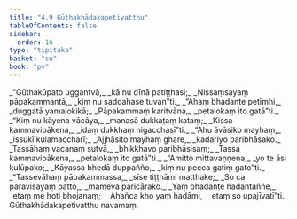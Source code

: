 ```yaml
---
title: "4.9 Gūthakhādakapetivatthu"
tableOfContents: false
sidebar:
  order: 16
type: "tipitaka"
basket: "su"
book: "pv"
---
```



<DynamicBreadcrumb />

<Division number="774" book="pv" bookNo="19" page="213">

<Paragraph number="830" type="verses" book="pv">
_“Gūthakūpato uggantvā,_  
_kā nu dīnā patiṭṭhasi;_  
_Nissaṃsayaṃ pāpakammantā,_  
_kiṃ nu saddahase tuvan”ti._  

</Paragraph>

</Division>
<Division number="775" book="pv" bookNo="19" page="213">

<Paragraph number="831" type="verses" book="pv">
_“Ahaṃ bhadante petīmhi,_  
_duggatā yamalokikā;_  
_Pāpakammaṃ karitvāna,_  
_petalokaṃ ito gatā”ti._  

</Paragraph>

</Division>
<Division number="776" book="pv" bookNo="19" page="213">

<Paragraph number="832" type="verses" book="pv">
_“Kiṃ nu kāyena vācāya,_  
_manasā dukkaṭaṃ kataṃ;_  
_Kissa kammavipākena,_  
_idaṃ dukkhaṃ nigacchasī”ti._  

</Paragraph>

</Division>
<Division number="777" book="pv" bookNo="19" page="213">

<Paragraph number="833" type="verses" book="pv">
_“Ahu āvāsiko mayhaṃ,_  
_issukī kulamaccharī;_  
_Ajjhāsito mayhaṃ ghare,_  
_kadariyo paribhāsako._  

</Paragraph>

</Division>
<Division number="778" book="pv" bookNo="19" page="213">

<Paragraph number="834" type="verses" book="pv">
_Tassāhaṃ vacanaṃ sutvā,_  
_bhikkhavo paribhāsisaṃ;_  
_Tassa kammavipākena,_  
_petalokaṃ ito gatā”ti._  

</Paragraph>

</Division>
<Division number="779" book="pv" bookNo="19" page="213">

<Paragraph number="835" type="verses" book="pv">
_“Amitto mittavaṇṇena,_  
_yo te āsi kulūpako;_  
_Kāyassa bhedā duppañño,_  
_kiṃ nu pecca gatiṃ gato”ti._  

</Paragraph>

</Division>
<Division number="780" book="pv" bookNo="19" page="213">

<Paragraph number="836" type="verses" book="pv">
_“Tassevāhaṃ pāpakammassa,_  
_sīse tiṭṭhāmi matthake;_  
_So ca paravisayaṃ patto,_  
_mameva paricārako._  

</Paragraph>

</Division>
<Division number="781" book="pv" bookNo="19" page="213">

<Paragraph number="837" type="verses" book="pv">
_Yaṃ bhadante hadantaññe,_  
_etaṃ me hoti bhojanaṃ;_  
_Ahañca kho yaṃ hadāmi,_  
_etaṃ so upajīvatī”ti._  


</Paragraph>
</Division>

<Paragraph number="838" type="center" book="pv">
Gūthakhādakapetivatthu navamaṃ.
</Paragraph>